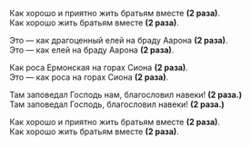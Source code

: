 Как хорошо и приятно жить братьям вместе **(2 раза)**.  
Как хорошо жить братьям вместе **(2 раза)**. 

Это — как драгоценный елей на браду Аарона **(2 раза)**.  
Это — как елей на браду Аарона **(2 раза)**.

Как роса Ермонская на горах Сиона **(2 раза)**.  
Это — как роса на горах Сиона **(2 раза)**.

Там заповедал Господь нам, благословил навеки! **(2 раза.)**  
Там заповедал Господь, благословил навеки! **(2 раза.)**

Как хорошо и приятно жить братьям вместе **(2 раза)**.  
Как хорошо жить братьям вместе **(2 раза)**.
